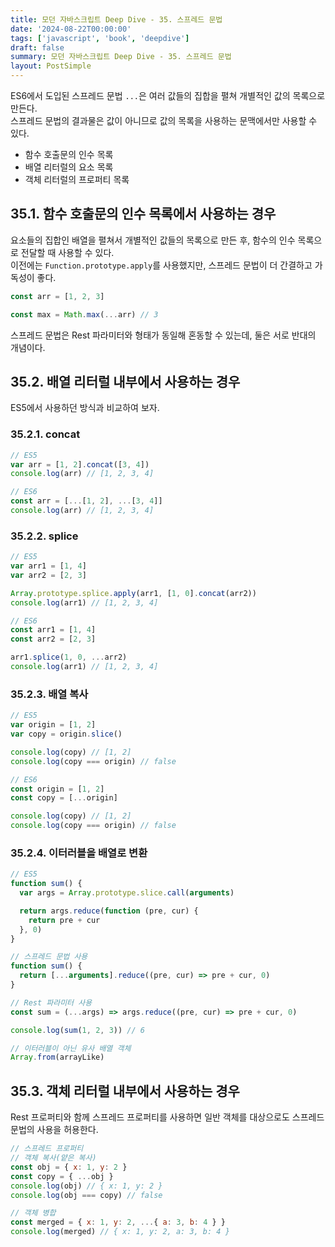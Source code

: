 ```yaml
---
title: 모던 자바스크립트 Deep Dive - 35. 스프레드 문법
date: '2024-08-22T00:00:00'
tags: ['javascript', 'book', 'deepdive']
draft: false
summary: 모던 자바스크립트 Deep Dive - 35. 스프레드 문법
layout: PostSimple
---
```


ES6에서 도입된 스프레드 문법 `...`은 여러 값들의 집합을 펼쳐 개별적인 값의 목록으로 만든다.  
스프레드 문법의 결과물은 값이 아니므로 값의 목록을 사용하는 문맥에서만 사용할 수 있다.

- 함수 호출문의 인수 목록
- 배열 리터럴의 요소 목록
- 객체 리터럴의 프로퍼티 목록

## 35.1. 함수 호출문의 인수 목록에서 사용하는 경우

요소들의 집합인 배열을 펼쳐서 개별적인 값들의 목록으로 만든 후, 함수의 인수 목록으로 전달할 때 사용할 수 있다.  
이전에는 `Function.prototype.apply`를 사용했지만, 스프레드 문법이 더 간결하고 가독성이 좋다.

```js
const arr = [1, 2, 3]

const max = Math.max(...arr) // 3
```

스프레드 문법은 Rest 파라미터와 형태가 동일해 혼동할 수 있는데, 둘은 서로 반대의 개념이다.

## 35.2. 배열 리터럴 내부에서 사용하는 경우

ES5에서 사용하던 방식과 비교하여 보자.

### 35.2.1. concat

```js
// ES5
var arr = [1, 2].concat([3, 4])
console.log(arr) // [1, 2, 3, 4]

// ES6
const arr = [...[1, 2], ...[3, 4]]
console.log(arr) // [1, 2, 3, 4]
```

### 35.2.2. splice

```js
// ES5
var arr1 = [1, 4]
var arr2 = [2, 3]

Array.prototype.splice.apply(arr1, [1, 0].concat(arr2))
console.log(arr1) // [1, 2, 3, 4]

// ES6
const arr1 = [1, 4]
const arr2 = [2, 3]

arr1.splice(1, 0, ...arr2)
console.log(arr1) // [1, 2, 3, 4]
```

### 35.2.3. 배열 복사

```js
// ES5
var origin = [1, 2]
var copy = origin.slice()

console.log(copy) // [1, 2]
console.log(copy === origin) // false

// ES6
const origin = [1, 2]
const copy = [...origin]

console.log(copy) // [1, 2]
console.log(copy === origin) // false
```

### 35.2.4. 이터러블을 배열로 변환

```js
// ES5
function sum() {
  var args = Array.prototype.slice.call(arguments)

  return args.reduce(function (pre, cur) {
    return pre + cur
  }, 0)
}

// 스프레드 문법 사용
function sum() {
  return [...arguments].reduce((pre, cur) => pre + cur, 0)
}

// Rest 파라미터 사용
const sum = (...args) => args.reduce((pre, cur) => pre + cur, 0)

console.log(sum(1, 2, 3)) // 6

// 이터러블이 아닌 유사 배열 객체
Array.from(arrayLike)
```

## 35.3. 객체 리터럴 내부에서 사용하는 경우

Rest 프로퍼티와 함께 스프레드 프로퍼티를 사용하면 일반 객체를 대상으로도 스프레드 문법의 사용을 허용한다.

```js
// 스프레드 프로퍼티
// 객체 복사(얕은 복사)
const obj = { x: 1, y: 2 }
const copy = { ...obj }
console.log(obj) // { x: 1, y: 2 }
console.log(obj === copy) // false

// 객체 병합
const merged = { x: 1, y: 2, ...{ a: 3, b: 4 } }
console.log(merged) // { x: 1, y: 2, a: 3, b: 4 }
```
